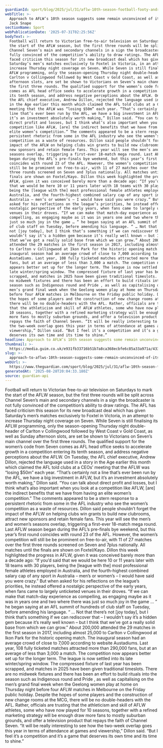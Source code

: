 ```yaml
---
guardianId: sport/blog/2025/jul/31/aflw-10th-season-football-footy-andrew-dillon-afl
webTitle: >-
  Approach to AFLW’s 10th season suggests some remain unconvinced of its value |
  Jack Snape
sectionName: Sport
webPublicationDate: '2025-07-31T02:25:56Z'
bodyText: >-
  Football will return to Victorian free-to-air television on Saturdays to mark
  the start of the AFLW season, but the first three rounds will be split across
  Channel Seven’s main and secondary channels in a sign the broadcaster is not
  fully convinced of the competition’s ability to draw ratings. The AFL has
  faced criticism this season for its new broadcast deal which has given
  Saturday’s men’s matches exclusively to Foxtel in Victoria, in an attempt to
  increase Thursday night coverage on Seven. While Seven is still finalising its
  AFLW programming, only the season-opening Thursday night double-header of
  Carlton v Collingwood followed by West Coast v Gold Coast, as well as Sunday
  afternoon slots, are set be shown to Victorians on Seven’s main channel over
  the first three rounds. The qualified support for the women’s code from Seven
  comes as AFL head office seeks to accelerate growth in a competition entering
  its tenth season, and address negative perceptions about the AFLW. On Tuesday,
  the AFL chief executive, Andrew Dillon, rejected the language used in a story
  in the Age earlier this month which claimed the AFL told clubs at a CEOs’
  meeting that the AFLW was “losing $50m” each year. “That’s certainly not a
  line that’s ever been run by the AFL, we have a big investment in AFLW, but
  it’s an investment absolutely worth making,” Dillon said. “You can talk about
  direct profit and losses, but I think what’s also important when you look at a
  competition like AFLW, [are] the indirect benefits that we have from having an
  elite women’s competition.” The comments appeared to be a stern response to a
  persistent rhetoric from some in the AFL industry who see the women’s
  competition as a waste of resources. Dillon said people shouldn’t forget the
  impact of the AFLW on helping clubs win grants to build new clubrooms, attract
  new sponsors and retain female fans. This year will see the men’s and women’s
  seasons overlap, triggering a first-ever 18-match mega round. Last AFLW season
  began during the AFL’s pre-finals bye weekend, but this year’s first round
  coincides with round 23 of the AFL. However, the women’s competition will
  still be be prominent on free-to-air, with 11 of 27 matches over the first
  three rounds screened on Seven and 7plus nationally. All matches until the
  finals are shown on Foxtel/Kayo. Dillon this week highlighted the progress in
  AFLW, given it was conceived barely more than a decade ago: “If you’d said
  that we would be here 10 or 11 years later with 18 teams with 30 players,
  being the [league with the] most professional female athletes employed in
  Australia, and the fourth-highest combined salary cap of any sport in
  Australia – men’s or women’s – I would have said you were crazy.” But when
  asked for his reflections on the league’s priorities, he instead offered a
  nostalgic perspective of the early years, when fans came to largely unticketed
  venues in their droves. “If we can make that match-day experience as
  compelling, as engaging maybe as it was in years one and two where there was
  just so much joy in the game … ” he began saying at an AFL summit of hundreds
  of club staff on Tuesday, before amending his language. “ … Not that there’s
  not [joy today], but I think that’s something if we can rediscover that – I
  wouldn’t say it’s a hidden gem because it’s really well known – but I think
  that we’ve got a really solid base from which we can grow.” About 200,000
  attended the 29 matches in the first season in 2017, including almost 25,000
  to Carlton v Collingwood at Ikon Park for the historic opening match. The
  inaugural season had an average crowd of close to 7,000 according to website
  Austadiums. Last year, 108 fully ticketed matches attracted more than 290,000
  fans, but at an average of less than 3,000 a match. The competition now
  appears better set up for the longer term. The league is now settled into its
  late winter/spring window. The compressed fixture of last year has been
  scrapped, and matches in 2025 have been given traditional timeslots. There are
  no midweek fixtures and there has been an effort to build rituals into the
  season such as Indigenous round and Pride , as well as capitalising on the
  men’s grand final week when the Geelong women play at home on Thursday night
  before four AFLW matches in Melbourne on the Friday public holiday. Despite
  the hopes of some players and the construction of new change rooms at the MCG,
  there will be no double-headers with the AFL. Rather, officials are trusting
  that the athleticism and skill of AFLW athletes, some who have now played for
  10 seasons, together with a refined marketing strategy will be enough draw
  more fans to mostly suburban grounds, and offer a television product that
  repays the faith of Channel Seven. “It will be really interesting to see how
  the two-week overlap goes this year in terms of attendance at games and
  viewership,” Dillon said. “But I feel it’s a competition and it’s a game that
  deserves its own time and its time to shine.”
headline: Approach to AFLW’s 10th season suggests some remain unconvinced of its value
thumbnail: >-
  https://media.guim.co.uk/e931fb33716b51b7a8ca368ecbfe6c85a33a971a/433_0_4333_3466/500.jpg
slug: >-
  approach-to-aflws-10th-season-suggests-some-remain-unconvinced-of-its-value-or-jack-snape
webUrl: >-
  https://www.theguardian.com/sport/blog/2025/jul/31/aflw-10th-season-football-footy-andrew-dillon-afl
generatedAt: '2025-08-28T20:04:33.180Z'
source: guardian-api
---
```

Football will return to Victorian free-to-air television on Saturdays to mark the start of the AFLW season, but the first three rounds will be split across Channel Seven’s main and secondary channels in a sign the broadcaster is not fully convinced of the competition’s ability to draw ratings. The AFL has faced criticism this season for its new broadcast deal which has given Saturday’s men’s matches exclusively to Foxtel in Victoria, in an attempt to increase Thursday night coverage on Seven. While Seven is still finalising its AFLW programming, only the season-opening Thursday night double-header of Carlton v Collingwood followed by West Coast v Gold Coast, as well as Sunday afternoon slots, are set be shown to Victorians on Seven’s main channel over the first three rounds. The qualified support for the women’s code from Seven comes as AFL head office seeks to accelerate growth in a competition entering its tenth season, and address negative perceptions about the AFLW. On Tuesday, the AFL chief executive, Andrew Dillon, rejected the language used in a story in the Age earlier this month which claimed the AFL told clubs at a CEOs’ meeting that the AFLW was “losing $50m” each year. “That’s certainly not a line that’s ever been run by the AFL, we have a big investment in AFLW, but it’s an investment absolutely worth making,” Dillon said. “You can talk about direct profit and losses, but I think what’s also important when you look at a competition like AFLW, [are] the indirect benefits that we have from having an elite women’s competition.” The comments appeared to be a stern response to a persistent rhetoric from some in the AFL industry who see the women’s competition as a waste of resources. Dillon said people shouldn’t forget the impact of the AFLW on helping clubs win grants to build new clubrooms, attract new sponsors and retain female fans. This year will see the men’s and women’s seasons overlap, triggering a first-ever 18-match mega round. Last AFLW season began during the AFL’s pre-finals bye weekend, but this year’s first round coincides with round 23 of the AFL. However, the women’s competition will still be be prominent on free-to-air, with 11 of 27 matches over the first three rounds screened on Seven and 7plus nationally. All matches until the finals are shown on Foxtel/Kayo. Dillon this week highlighted the progress in AFLW, given it was conceived barely more than a decade ago: “If you’d said that we would be here 10 or 11 years later with 18 teams with 30 players, being the [league with the] most professional female athletes employed in Australia, and the fourth-highest combined salary cap of any sport in Australia – men’s or women’s – I would have said you were crazy.” But when asked for his reflections on the league’s priorities, he instead offered a nostalgic perspective of the early years, when fans came to largely unticketed venues in their droves. “If we can make that match-day experience as compelling, as engaging maybe as it was in years one and two where there was just so much joy in the game … ” he began saying at an AFL summit of hundreds of club staff on Tuesday, before amending his language. “ … Not that there’s not [joy today], but I think that’s something if we can rediscover that – I wouldn’t say it’s a hidden gem because it’s really well known – but I think that we’ve got a really solid base from which we can grow.” About 200,000 attended the 29 matches in the first season in 2017, including almost 25,000 to Carlton v Collingwood at Ikon Park for the historic opening match. The inaugural season had an average crowd of close to 7,000 according to website Austadiums. Last year, 108 fully ticketed matches attracted more than 290,000 fans, but at an average of less than 3,000 a match. The competition now appears better set up for the longer term. The league is now settled into its late winter/spring window. The compressed fixture of last year has been scrapped, and matches in 2025 have been given traditional timeslots. There are no midweek fixtures and there has been an effort to build rituals into the season such as Indigenous round and Pride , as well as capitalising on the men’s grand final week when the Geelong women play at home on Thursday night before four AFLW matches in Melbourne on the Friday public holiday. Despite the hopes of some players and the construction of new change rooms at the MCG, there will be no double-headers with the AFL. Rather, officials are trusting that the athleticism and skill of AFLW athletes, some who have now played for 10 seasons, together with a refined marketing strategy will be enough draw more fans to mostly suburban grounds, and offer a television product that repays the faith of Channel Seven. “It will be really interesting to see how the two-week overlap goes this year in terms of attendance at games and viewership,” Dillon said. “But I feel it’s a competition and it’s a game that deserves its own time and its time to shine.”
